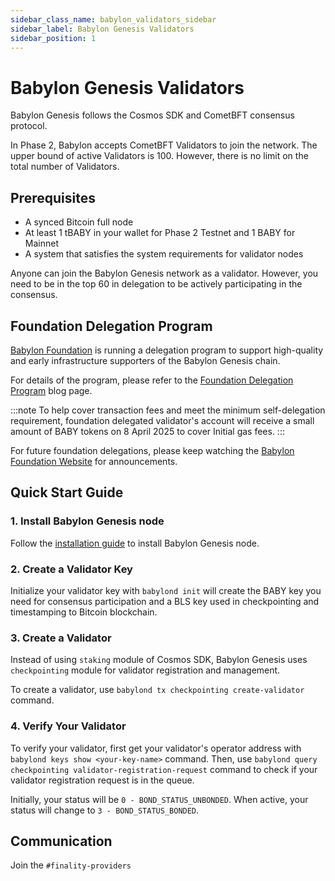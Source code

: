 ```yaml
---
sidebar_class_name: babylon_validators_sidebar
sidebar_label: Babylon Genesis Validators
sidebar_position: 1
---
```


# Babylon Genesis Validators

Babylon Genesis follows the Cosmos SDK and CometBFT consensus protocol. 

In Phase 2, Babylon accepts CometBFT Validators to join the network. 
The upper bound of active Validators is 100. However, there is no limit 
on the total number of Validators.

## Prerequisites

- A synced Bitcoin full node
- At least 1 tBABY in your wallet for Phase 2 Testnet and 1 BABY for Mainnet
- A system that satisfies the system requirements
for validator nodes

Anyone can join the Babylon Genesis network as a validator. However, you need to 
be in the top 60 in delegation to be actively participating in the consensus.

## Foundation Delegation Program

[Babylon Foundation](https://babylon.foundation) is running a delegation program to support high-quality and early 
infrastructure supporters of the Babylon Genesis chain. 

For details of the program, please refer to the [Foundation Delegation Program](https://babylonlabs.io/blog/announcing-babylon-foundation-s-delegation-program) blog page.

:::note
To help cover transaction fees and meet the minimum self-delegation requirement, foundation delegated 
validator's account will receive a small amount of BABY tokens on 8 April 2025 
to cover Initial gas fees.
:::

For future foundation delegations, please keep watching the [Babylon Foundation 
Website](https://babylon.foundation) for announcements.

## Quick Start Guide

### 1. Install Babylon Genesis node
Follow the [installation guide](/operators/babylon_validators/installation_guide) 
to install Babylon Genesis node.

### 2. Create a Validator Key
Initialize your validator key with `babylond init` will create the BABY key you 
need for consensus participation and a BLS key used in checkpointing and timestamping 
to Bitcoin blockchain.

### 3. Create a Validator
Instead of using `staking` module of Cosmos SDK, Babylon Genesis uses `checkpointing` 
module for validator registration and management. 

To create a validator, use `babylond tx checkpointing create-validator` command.

### 4. Verify Your Validator

To verify your validator, first get your validator's operator address with 
`babylond keys show <your-key-name>` command. Then, use `babylond query 
checkpointing validator-registration-request` command to check if your validator 
registration request is in the queue.

Initially, your status will be `0 - BOND_STATUS_UNBONDED`. When active, your 
status will change to `3 - BOND_STATUS_BONDED`.

## Communication

Join the `#finality-providers`